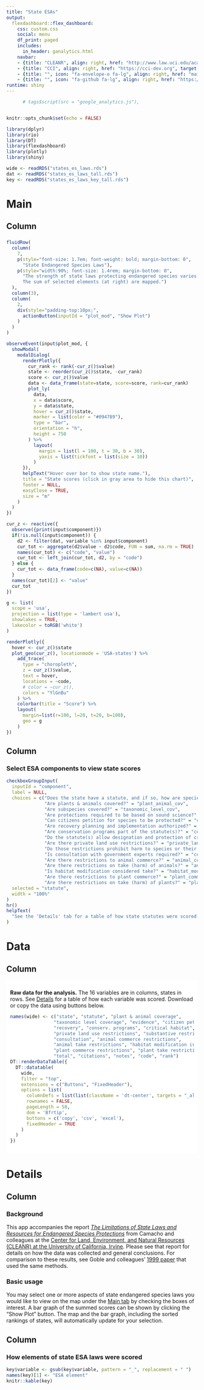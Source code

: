 ```yaml
---
title: "State ESAs"
output:
  flexdashboard::flex_dashboard:
    css: custom.css
    social: menu
    df_print: paged
    includes:
      in_header: ganalytics.html
    navbar:
    - {title: "CLEANR", align: right, href: "http://www.law.uci.edu/academics/centers/cleanr/", target: "_blank"}
    - {title: "CCI", align: right, href: "https://cci-dev.org", target: "_blank"}
    - {title: "", icon: "fa-envelope-o fa-lg", align: right, href: "mailto:esa@defenders.org?subject=State ESA app"}
    - {title: "", icon: "fa-github fa-lg", align: right, href: "https://github.com/Defenders-ESC/state-ESAs"}
runtime: shiny
---
```


```r
      # tags$script(src = "google_analytics.js"),


knitr::opts_chunk$set(echo = FALSE)

library(dplyr)
library(rio)
library(DT)
library(flexdashboard)
library(plotly)
library(shiny)

wide <- readRDS("states_es_laws.rds")
dat <- readRDS("states_es_laws_tall.rds")
key <- readRDS("states_es_laws_key_tall.rds")
```

Main
=======================================================================

Column {data-width=750}
-----------------------------------------------------------------------

### 

```r
fluidRow(
  column(
    7,
    p(style="font-size: 1.7em; font-weight: bold; margin-bottom: 0",
      "State Endangered Species Laws"),
    p(style="width:90%; font-size: 1.4rem; margin-bottom: 0",
      "The strength of state laws protecting endangered species varies widely.
      The sum of selected elements (at right) are mapped.")
  ),
  column(3),
  column(
    2,
    div(style="padding-top:10px;",
      actionButton(inputId = "plot_mod", "Show Plot")
    )
  )
)
```

```r
observeEvent(input$plot_mod, { 
  showModal(
    modalDialog(
      renderPlotly({
        cur_rank <- rank(-cur_z()$value)
        state <- reorder(cur_z()$state, -cur_rank)
        score <- cur_z()$value
        data <- data_frame(state=state, score=score, rank=cur_rank)
        plot_ly(
          data,
          x = data$score,
          y = data$state,
          hover = cur_z()$state,
          marker = list(color = "#094789"),
          type = "bar",
          orientation = "h",
          height = 750
        ) %>%
          layout(
            margin = list(l = 100, t = 30, b = 30),
            yaxis = list(tickfont = list(size = 10))
          )
      }),
      helpText("Hover over bar to show state name."),
      title = "State scores (click in gray area to hide this chart)",
      footer = NULL,
      easyClose = TRUE,
      size = "m"
    )
  )
})
```

```r
cur_z <- reactive({ 
  observe({print(input$component)})
  if(!is.null(input$component)) {
    d2 <- filter(dat, variable %in% input$component)
    cur_tot <- aggregate(d2$value ~ d2$code, FUN = sum, na.rm = TRUE)
    names(cur_tot) <- c("code", "value")
    cur_tot <- left_join(cur_tot, d2, by = "code")
  } else {
    cur_tot <- data_frame(code=c(NA), value=c(NA))
  }
  names(cur_tot)[2] <- "value"
  cur_tot
})

g <- list(
  scope = 'usa',
  projection = list(type = 'lambert usa'),
  showlakes = TRUE,
  lakecolor = toRGB('white')
)

renderPlotly({
  hover <- cur_z()$state
  plot_geo(cur_z(), locationmode = 'USA-states') %>%
    add_trace(
      type = "choropleth",
      z = cur_z()$value,
      text = hover,
      locations = ~code,
      # color = ~cur_z(), 
      colors = "YlGnBu"
    ) %>%
    colorbar(title = "Score") %>%
    layout(
      margin=list(r=100, l=20, t=20, b=100),
      geo = g
    )
})
```

Column {data-width=250}
-----------------------------------------------------------------------

### Select ESA components to view state scores

```r
checkboxGroupInput(
  inputId = "component",
  label = NULL,
  choices = c("Does the state have a statute, and if so, how are species covered?" = "statute", 
              "Are plants & animals covered?" = "plant_animal_cov", 
              "Are subspecies covered?" = "taxonomic_level_cov", 
              "Are protections required to be based on sound science?" = "evidence", 
              "Can citizens petition for species to be protected?" = "citizen_petition", 
              "Are recovery planning and implementation authorized?" = "recovery", 
              "Are conservation programs part of the statute(s)?" = "conserv_programs", 
              "Do the statute(s) allow designation and protection of critical habitat?" = "critical_habitat",
              "Are there private land use restrictions?" = "private_land_restrictions", 
              "Do those restrictions prohibit harm to species or their habitats?" = "substantive_restrictions",
              "Is consultation with government experts required?" = "consultation", 
              "Are there restrictions to animal commerce?" = "animal_commerce_restrictions", 
              "Are there restrictions on take (harm) of animals?" = "animal_take_restrictions", 
              "Is habitat modification considered take?" = "habitat_mod_take", 
              "Are there restrictions to plant commerce?" = "plant_commerce_restrictions", 
              "Are there restrictions on take (harm) of plants?" = "plant_take_restrictions"),
  selected = "statute",
  width = "100%"
)
hr()
helpText(
  "See the 'Details' tab for a table of how state statutes were scored."
)

```

Data
=======================================================================

Column {data-width=1000}
-----------------------------------------------------------------------

<div style="background: white; padding: 10px">

__Raw data for the analysis.__ The 16 variables are in columns, states in rows. See [Details](https://cci-dev.org/shiny/open/state_ESAs/#section-details) for a table of how each variable was scored. Download or copy the data using buttons below.

```r
names(wide) <- c("state", "statute", "plant & animal coverage", 
                "taxonomic level coverage", "evidence", "citizen petition", 
                "recovery", "conserv. programs", "critical habitat",            
                "private land use restrictions", "substantive restrictions", 
                "consultation", "animal commerce restrictions", 
                "animal take restrictions", "habitat modification is take", 
                "plant commerce restrictions", "plant take restrictions",      
                "total", "citations", "notes", "code", "rank")  
DT::renderDataTable({
  DT::datatable(
    wide,
    filter = "top",
    extensions = c("Buttons", "FixedHeader"),
    options = list(
      columnDefs = list(list(className = 'dt-center', targets = "_all")),
      rownames = FALSE,
      pageLength = 50,
      dom = 'Bfrtip',
      buttons = c('copy', 'csv', 'excel'),
      fixedHeader = TRUE
    )
  )
})
```

</div>

Details
=======================================================================

Column {data-width=300}
-----------------------------------------------------------------------

### Background

This app accompanies the report [_The Limitations of State Laws and Resources for Endangered Species Protections_](http://www.law.uci.edu/academics/centers/cleanr/news-pdfs/cleanr-esa-report-final.pdf) from Camacho and colleagues at the [Center for Land, Environment, and  Natural Resources (CLEANR) at the University of California, Irvine](http://www.law.uci.edu/academics/centers/cleanr/). Please see that report for details on how the data was collected and general conclusions. For comparison to these results, see Goble and colleagues' [1999 paper](https://www.researchgate.net/profile/Dale_Goble/publication/222467583_Local_and_national_protection_of_endangered_species_An_assessment/links/0912f5112726bab0eb000000/Local-and-national-protection-of-endangered-species-An-assessment.pdf) that used the same methods.

### Basic usage

You may select one or more aspects of state endangered species laws you would like to view on the map under the [Main tab](https://cci-dev.org/shiny/open/state_ESAs/#section-main) by checking the boxes of interest. A bar graph of the summed scores can be shown by clicking the "Show Plot" button. The map and the bar graph, including the sorted rankings of states, will automatically update for your selection.


Column {data-width=700}
-----------------------------------------------------------------------

### How elements of state ESA laws were scored

```r
key$variable <- gsub(key$variable, pattern = "_", replacement = " ")
names(key)[1] <- "ESA element"
knitr::kable(key)
```

